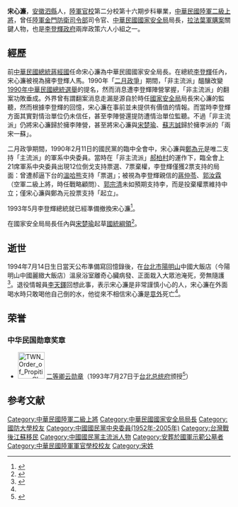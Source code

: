 {{expand|time=2015-03-03T08:54:38+00:00}}
{{Infobox_officeholder
| name = 宋心濂
| Sex = 男
| image name = 
| width = 
| now = [[中華民國陸軍|中華民國陸軍]]將領、[[政治家|政治家]]
| period =
| Native place =[[安徽省_(中華民國)|安徽]][[泗縣|泗縣]]
| party = {{KMT}}
| date of birth = 1922年7月14日
| place of birth = [[安徽省_(中華民國)|安徽]][[泗縣|泗縣]]
| date of death = {{death date and age|1994|7|14|1922|7|14}}
| place of death = {{TWN}}[[台北市|台北市]][[陽明山|陽明山]]中國大飯店（今陽明山中國麗緻大飯店）
| nationality = {{ROC-1912}}（1922年–1928年）<br> {{ROC}}（1928年–1995年）
| spouse = 
| educate = 
*陸軍官校第二分校第十六期步科
*陸軍二級上將
*[[中華民國國防部|國防部]]作戰次長
*陸軍金門防衛司令部司令官
*國家安全局局長
*[[三軍大學|三軍大學]][[戰爭學院|戰爭學院]]正規班65年班畢業
}}

'''宋心濂'''{{BD|1922年|7月14日|1994年|7月14日}}，[[安徽省_(中華民國)|安徽]][[泗縣|泗縣]]人，[[陸軍官校|陸軍官校]]第二分校第十六期步科畢業，[[中華民國陸軍|中華民國陸軍]][[二級上將|二級上將]]，曾任[[陸軍金門防衛司令部|陸軍金門防衛司令部]]司令官、[[中華民國國家安全局|中華民國國家安全局]]局長，[[拉法葉軍購案|拉法葉軍購案]]關鍵人物，也是[[李登輝政府|李登輝政府]]兩岸政策六人小組之一。

== 經歷 ==
前[[中華民國總統|中華民國總統]][[蔣經國|蔣經國]]任命宋心濂為中華民國國家安全局長。在總統[[李登輝|李登輝]]任內，宋心濂被視為擁李登輝人馬。1990年「[[二月政爭|二月政爭]]」期間，「非主流派」醞釀改變[[1990年中華民國總統選舉|1990年中華民國總統選舉]]的提名，然而消息遭李登輝陣營掌握，「非主流派」的翻案功敗垂成。外界曾有謂翻案消息走漏是源自於時任[[中華民國國家安全局|國家安全局]]局長宋心濂的監聽{{r|派|page=203}}，然而根據李登輝的回憶，宋心濂在事前並未提供有價值的情報。而當時李登輝方面其實對情治單位仍未信任，甚至李陣營還提防遭情治單位監聽{{r|李|page=78}}。不過「非主流派」仍將宋心濂歸於擁李陣營，甚至將宋心濂與[[宋楚瑜|宋楚瑜]]、[[蘇志誠|蘇志誠]]歸於擁李派的「兩宋一蘇」。

二月政爭期間，1990年2月11日的國民黨的臨中全會中，宋心濂與[[鄭為元|鄭為元]]是唯二支持「主流派」的軍系中央委員。當時在「非主流派」[[郝柏村|郝柏村]]的運作下，臨全會上21席軍系中央委員出現12位倒戈支持票選、7票棄權，李登輝僅獲2票支持的局面：曾遭郝逼下台的[[溫哈熊|溫哈熊]]支持「票選」；被視為李登輝親信的[[蔣仲苓|蔣仲苓]]、[[郭汝霖|郭汝霖]]（空軍二級上將，時任戰略顧問）、[[郭宗清|郭宗清]]未如預期支持李，而是投棄權票維持中立；僅宋心濂與鄭為元投票支持「起立」{{r|兵|page=155-157}}。

1993年5月李登輝總統就已經準備撤換宋心濂<ref name = "臺灣研究25年精粹〔政治篇〕_2017">{{cite book | title = 臺灣研究25年精粹〔政治篇〕 | url = https://books.google.com.tw/books?id=hKhCDwAAQBAJ&pg=PT13&dq=%E5%AE%8B%E5%BF%83%E6%BF%82&hl=zh-TW&sa=X&ved=0ahUKEwixu5ejo-7kAhWCaFAKHfMtAyA4ChDoAQg0MAI#v=onepage&q=%E5%AE%8B%E5%BF%83%E6%BF%82&f=false | publisher = 九州社 崧博出版社, 2017 | author = 作者：孫雲編著 | isbn = 9789575630553 | language = zh-tw | date = 2017年12月11日 | access-date = 2019年9月26日 | archive-date = 2020年7月28日 | archive-url = https://web.archive.org/web/20200728184718/https://books.google.com.tw/books?id=hKhCDwAAQBAJ&pg=PT13&dq=%E5%AE%8B%E5%BF%83%E6%BF%82&hl=zh-TW&sa=X&ved=0ahUKEwixu5ejo-7kAhWCaFAKHfMtAyA4ChDoAQg0MAI#v=onepage&q=%E5%AE%8B%E5%BF%83%E6%BF%82&f=false | dead-url = no}}</ref>。

在國家安全局局長任內與[[宋楚瑜|宋楚瑜]]起草[[國統綱領|國統綱領]]<ref name = "蔣經國祕書報告！_2018">{{cite book | title = 蔣經國祕書報告！ | url = https://books.google.com.tw/books?id=r6JSDwAAQBAJ&pg=PA154&dq=%E5%AE%8B%E5%BF%83%E6%BF%82&hl=zh-TW&sa=X&ved=0ahUKEwixu5ejo-7kAhWCaFAKHfMtAyA4ChDoAQhEMAQ#v=onepage&q=%E5%AE%8B%E5%BF%83%E6%BF%82&f=false | publisher = 商周出版, 2018 | author = 作者：宋楚瑜、方鵬程 | isbn = 9789864773916 | page = 154 | language = zh-tw | date = 2018-01-11 | access-date = 2019-09-26 | archive-date = 2020-07-28 | archive-url = https://web.archive.org/web/20200728184721/https://books.google.com.tw/books?id=r6JSDwAAQBAJ&pg=PA154&dq=%E5%AE%8B%E5%BF%83%E6%BF%82&hl=zh-TW&sa=X&ved=0ahUKEwixu5ejo-7kAhWCaFAKHfMtAyA4ChDoAQhEMAQ#v=onepage&q=%E5%AE%8B%E5%BF%83%E6%BF%82&f=false | dead-url = no}}</ref>。

== 逝世 ==
1994年7月14日生日當天公布準備寫回憶錄後，在[[台北市|台北市]][[陽明山|陽明山]]中國大飯店（今陽明山中國麗緻大飯店）溫泉浴室離奇心臟病發、正面栽入大眾池淹死，旁無隨護<ref name="#1">{{Cite web |url=http://www.chinatimes.com/realtimenews/20150502002078-260407 |title=李天鐸：我不相信宋心濂的死是意外 |accessdate=2016-10-09 |archive-date=2016-10-11 |archive-url=https://web.archive.org/web/20161011003511/http://www.chinatimes.com/realtimenews/20150502002078-260407 |dead-url=no }}</ref>。退役情報員[[李天鐸|李天鐸]]回想此事，表示宋心濂是非常謹慎小心的人，宋心濂在外面喝水時只敢喝他自己倒的水，他從來不相信宋心濂是[[意外|意外]]死亡<ref name="#1"/>。

==荣誉==
===中华民国勋章奖章===
* [[File:TWN_Order_of_Propitious_Clouds_2Class_BAR.svg|60px]] [[卿云勋章|二等卿云勋章]]（1993年7月27日于[[台北市|台北]][[总统府_(台湾)|总统府]]颁授<ref>{{cite web |url=https://www.president.gov.tw/NEWS/3217 |title=總統授勳 |publisher=中华民国总统府 |date=1993-07-27 |accessdate=2021-08-27 |archive-date=2021-08-27 |archive-url=https://web.archive.org/web/20210827044238/https://www.president.gov.tw/NEWS/3217 |dead-url=no }}</ref>）

==参考文献==
{{Reflist|2|refs=
<ref name="李">{{cite book |title=《李登輝執政告白實錄》|author=鄒景雯 |publisher=印刻出版 |isbn= |date=2001年5月}}</ref>
<ref name="派">{{cite book |title=《派系政治與臺灣政治變遷》|author=陳明通 |publisher=月旦出版 |isbn= |date=1995年10月}}</ref>
<ref name="兵">{{cite book |title=《李登輝兵法－李、郝軍權爭霸戰》|author=張友驊 |publisher=新高地出版社 |isbn= |date=1992年12月}}</ref>
}}

{{先代次代|[[中華民國國家安全局|中華民國國家安全局]]|1985年 - 1993年|[[汪敬煦|汪敬煦]]|[[殷宗文|殷宗文]]}}

{{國家統一委員會成員}}

[[Category:中華民國陸軍二級上將|Category:中華民國陸軍二級上將]]
[[Category:中華民國國家安全局局長|Category:中華民國國家安全局局長]]
[[Category:國防大學校友|Category:國防大學校友]]
[[Category:中國國民黨中央委員(1952年-2005年)|Category:中國國民黨中央委員(1952年-2005年)]]
[[Category:台灣戰後江蘇移民|Category:台灣戰後江蘇移民]]
[[Category:中國國民黨主流派人物|Category:中國國民黨主流派人物]]
[[Category:安葬於國軍示範公墓者|Category:安葬於國軍示範公墓者]]
[[Category:中華民國陸軍軍官學校校友|Category:中華民國陸軍軍官學校校友]]
[[Category:宋姓|Category:宋姓]]